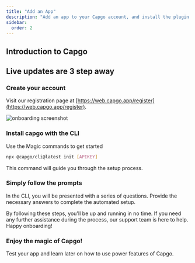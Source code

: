 ```yaml
---
title: "Add an App"
description: "Add an app to your Capgo account, and install the plugin in your app"
sidebar:
  order: 2
---
```



## Introduction to Capgo
<YouTube id="NzXXKoyhTIo" title="Capgo in 15 min" />

## Live updates are 3 step away

### Create your account

Visit our registration page at [https://web.capgo.app/register](https://web.capgo.app/register).

![onboarding screenshot](/onboard.webp "onboarding screenshot")

### Install capgo with the CLI

Use the Magic commands to get started

```bash
npx @capgo/cli@latest init [APIKEY]
```

This command will guide you through the setup process.

### Simply follow the prompts

In the CLI, you will be presented with a series of questions. Provide the necessary answers to complete the automated setup.

<Aside type="tip">
  By following these steps, you'll be up and running in no time. If you need any further assistance during the process, our support team is here to help. Happy onboarding!
</Aside>

### Enjoy the magic of Capgo!

Test your app and learn later on how to use power features of Capgo.
